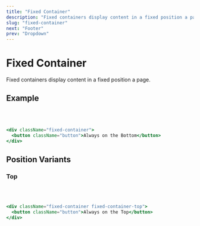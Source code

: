 ```yaml
---
title: "Fixed Container"
description: "Fixed containers display content in a fixed position a page."
slug: "fixed-container"
next: "Footer"
prev: "Dropdown"
---
```


# Fixed Container

Fixed containers display content in a fixed position a page.

## Example

<FixedContainerDemo position="bottom" />
<br />
<br />

```jsx
<div className="fixed-container">
  <button className="button">Always on the Bottom</button>
</div>
```

## Position Variants

### Top

<FixedContainerDemo position="top" />
<br />
<br />

```jsx
<div className="fixed-container fixed-container-top">
  <button className="button">Always on the Top</button>
</div>
```
